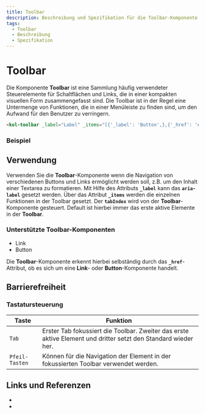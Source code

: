 ```yaml
---
title: Toolbar
description: Beschreibung und Spezifikation für die Toolbar-Komponente.
tags:
  - Toolbar
  - Beschreibung
  - Spezifikation
---
```



# Toolbar

Die Komponente **Toolbar** ist eine Sammlung häufig verwendeter Steuerelemente für Schaltflächen und Links, die in einer kompakten visuellen Form zusammengefasst sind. Die Toolbar ist in der Regel eine Untermenge von Funktionen, die in einer Menüleiste zu finden sind, um den Aufwand für den Benutzer zu verringern.

```html
<kol-toolbar _label="Label" _items="[{'_label': 'Button',},{'_href': '#','_label': 'Link'}]"> </kol-toolbar>
```

### Beispiel

<kol-toolbar
	_label="Label"
	_items="[{'_label': 'Button',},{'_href': '#','_label': 'Link'}]">
</kol-toolbar>

## Verwendung

Verwenden Sie die **Toolbar**-Komponente wenn die Navigation von verschiedenen Buttons und Links ermöglicht werden soll, z.B. um den Inhalt einer Textarea zu formatieren.
Mit Hilfe des Attributs **`_label`** kann das **`aria-label`** gesetzt werden.
Über das Attribut **`_items`** werden die einzelnen Funktionen in der Toolbar gesetzt.
Der **`tabIndex`** wird von der **Toolbar**-Komponente gesteuert. Default ist hierbei immer das erste aktive Elemente in der **Toolbar**.

### Unterstützte **Toolbar**-Komponenten

- Link
- Button

Die **Toolbar**-Komponente erkennt hierbei selbständig durch das **`_href`**-Attribut, ob es sich um eine **Link**- oder **Button**-Komponente handelt.

## Barrierefreiheit

### Tastatursteuerung

| Taste          | Funktion                                                                                                       |
| -------------- | -------------------------------------------------------------------------------------------------------------- |
| `Tab`          | Erster Tab fokussiert die Toolbar. Zweiter das erste aktive Element und dritter setzt den Standard wieder her. |
| `Pfeil-Tasten` | Können für die Navigation der Element in der fokussierten Toolbar verwendet werden.                            |

## Links und Referenzen

- <kol-link _href="https://developer.mozilla.org/en-US/docs/Web/Accessibility/ARIA/Roles/toolbar_role" _target="_blank"></kol-link>
- <kol-link _href="https://www.w3.org/WAI/ARIA/apg/patterns/toolbar/" _target="_blank"></kol-link>

<Readme />

<ExampleLink component="toolbar" />
